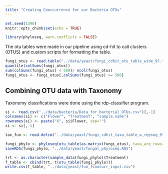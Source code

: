```yaml
---
title: "Creating Cooccurrence for our Bacteria OTUs"
---
```


```r
set.seed(1390)
knitr::opts_chunk$set(echo = TRUE)
```

```r
library(phyloseq, warn.conflicts = FALSE)
```

The otu tables were made in our pipeline using cd-hit to call clusters (OTUS) and custom scripts for formatting the table.

```r
fungi_otus <- read.table("../data/yeast/fungi_cdhit_otu_table_wide_97.txt", header=TRUE, row.names=1)
quantile(colSums(fungi_otus))
sum(colSums(fungi_otus) < 500)/ ncol(fungi_otus)
fungi_otus <- fungi_otus[,colSums(fungi_otus) >= 500]
```

## Combining OTU data with Taxonomy

Taxonomy classifications were done using the rdp-classifier program.

```r
si <- read.csv("../data/bacteria/Data_for_bacterial_OTUs.csv")[,-1]
colnames(si) <- c("Flower", "Treatment", "sample.name")
rownames(si) <- paste("X", si$Flower, sep="")
si <- si[,-1]
```

```r
tax_fun <- read.delim("../data/yeast/fungi_cdhit_taxa_table_w_repseq_97.txt", sep="\t", header = TRUE, row.names=2, fill = TRUE)[,-1]
```

```r
fungi_phylo <- phyloseq(otu_table(as.matrix(fungi_otus), taxa_are_rows=T), tax_table(as.matrix(tax_fun)), sample_data(si))
saveRDS(fungi_phylo, "../data/yeast/fungal_phyloseq.RDS")
```

```r
trt <- as.character(sample_data(fungi_phylo)$Treatment)
f_table <- cbind(trt, t(otu_table(fungi_phylo)))
write.csv(f_table, "../data/yeast/fun_fcoocurr_input.csv")
```